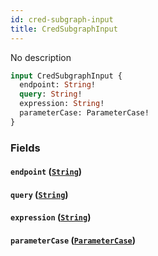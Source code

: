 ```yaml
---
id: cred-subgraph-input
title: CredSubgraphInput
---
```



No description

```graphql
input CredSubgraphInput {
  endpoint: String!
  query: String!
  expression: String!
  parameterCase: ParameterCase!
}
```


### Fields

#### `endpoint` ([`String`](../../references/scalars/string))




#### `query` ([`String`](../../references/scalars/string))




#### `expression` ([`String`](../../references/scalars/string))




#### `parameterCase` ([`ParameterCase`](../../references/enums/parameter-case))






